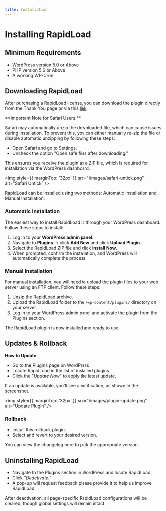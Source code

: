 ```yaml
---
title: Installation
---
```



# Installing RapidLoad

## Minimum Requirements

*   WordPress version 5.0 or Above
*   PHP version 5.6 or Above
*   A working WP-Cron 

## Downloading RapidLoad
After purchasing a RapidLoad license, you can download the plugin directly from the Thank You page or via this [link](https://rapidload.io/download).

<Callout emoji=" ">
  **Important Note for Safari Users.** 
</Callout>

Safari may automatically unzip the downloaded file, which can cause issues during installation. To prevent this, you can either manually re-zip the file or disable automatic unzipping by following these 
steps:

- Open Safari and go to Settings.
- Uncheck the option "Open safe files after downloading."

This ensures you receive the plugin as a ZIP file, which is required for installation via the WordPress dashboard.

<img style={{ marginTop: '32px' }} 
src="/images/safari-untick.png" alt="Safari Untick" />

RapidLoad can be installed using two methods: Automatic Installation and Manual Installation.

### Automatic Installation
The easiest way to install RapidLoad is through your WordPress dashboard. Follow these steps to install:

1. Log in to your **WordPress admin panel**.
2. Navigate to **Plugins** -> click **Add New** and click **Upload Plugin**.
3. Select the RapidLoad ZIP file and click **Install Now**.
4. When prompted, confirm the installation, and WordPress will automatically complete the process.

### Manual Installation

For manual installation, you will need to upload the plugin files to your web server using an FTP client. Follow these steps:  

1. Unzip the RapidLoad archive.  
2. Upload the RapidLoad folder to the `/wp-content/plugins/` directory on your server.  
3. Log in to your WordPress admin panel and activate the plugin from the Plugins section.  

The RapidLoad plugin is now installed and ready to use

## Updates & Rollback

**How to Update**

*   Go to the Plugins page on WordPress 
*   Locate RapidLoad in the list of installed plugins.
*   Click the "_Update Now_" to apply the latest update.

<Callout emoji="💡">
  If an update is available, you'll see a notification, as shown in the screenshot.
</Callout>

<img style={{ marginTop: '32px' }} 
src="/images/plugin-update.png" alt="Update Plugin" />

### Rollback

*   Install this rollback plugin. 
*   Select and revert to your desired version.

<Callout emoji="💡">
  You can view the changelog here to pick the appropriate version.
</Callout>

## Uninstalling RapidLoad

*   Navigate to the Plugins section in WordPress and locate RapidLoad. 
*   Click "_Deactivate._" 
*   A pop-up will request feedback please provide it to help us improve RapidLoad.

<Callout emoji="💡">
  After deactivation, all page-specific RapidLoad configurations will be cleared, though global settings will remain intact.
</Callout>